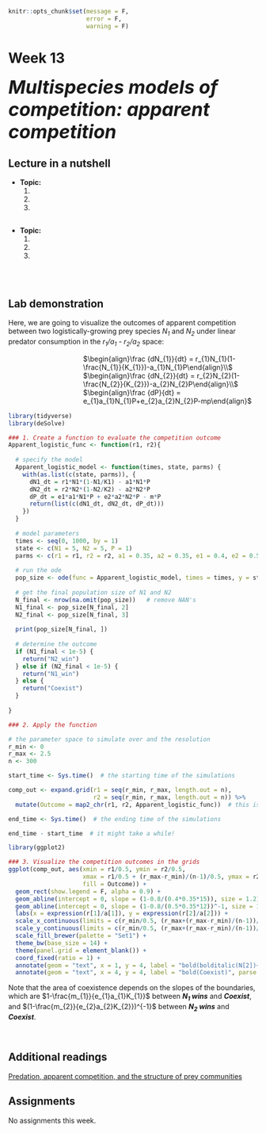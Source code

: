 ```r
knitr::opts_chunk$set(message = F, 
                      error = F, 
                      warning = F)

```

# Week 13 {-} 
<div style = "font-size: 28pt"> **_Multispecies models of competition: apparent competition_**</div>

## Lecture in a nutshell {-}

* **Topic:**
    1. 
    2. 
    3. 
    
<div style="height:1px ;"><br></div>

* **Topic:**
    1. 
    2. 
    3.

<div style="height:1px ;"><br></div>    
<br>


## Lab demonstration {-}

Here, we are going to visualize the outcomes of apparent competition between two logistically-growing prey species _N~1~_ and _N~2~_ under linear predator consumption in the _r~1~/a~1~ - r~2~/a~2~_ space:

<div style="margin-left: 30%;">$\begin{align}\frac {dN_{1}}{dt} = r_{1}N_{1}(1-\frac{N_{1}}{K_{1}})-a_{1}N_{1}P\end{align}\\$</div>
<div style="margin-left: 30%;">$\begin{align}\frac {dN_{2}}{dt} = r_{2}N_{2}(1-\frac{N_{2}}{K_{2}})-a_{2}N_{2}P\end{align}\\$</div>
<div style="margin-left: 30%; margin-bottom: 15px;">$\begin{align}\frac {dP}{dt} = e_{1}a_{1}N_{1}P+e_{2}a_{2}N_{2}P-mp\end{align}$</div>

```r
library(tidyverse)
library(deSolve)

### 1. Create a function to evaluate the competition outcome
Apparent_logistic_func <- function(r1, r2){
  
  # specify the model 
  Apparent_logistic_model <- function(times, state, parms) {
    with(as.list(c(state, parms)), {
      dN1_dt = r1*N1*(1-N1/K1) - a1*N1*P
      dN2_dt = r2*N2*(1-N2/K2) - a2*N2*P
      dP_dt = e1*a1*N1*P + e2*a2*N2*P - m*P
      return(list(c(dN1_dt, dN2_dt, dP_dt)))  
    })
  }
  
  # model parameters
  times <- seq(0, 1000, by = 1)
  state <- c(N1 = 5, N2 = 5, P = 1)
  parms <- c(r1 = r1, r2 = r2, a1 = 0.35, a2 = 0.35, e1 = 0.4, e2 = 0.5, m = 0.8, K1 = 15, K2 = 12)
  
  # run the ode
  pop_size <- ode(func = Apparent_logistic_model, times = times, y = state, parms = parms)
  
  # get the final population size of N1 and N2
  N_final <- nrow(na.omit(pop_size))   # remove NAN's
  N1_final <- pop_size[N_final, 2]
  N2_final <- pop_size[N_final, 3]
  
  print(pop_size[N_final, ])
  
  # determine the outcome 
  if (N1_final < 1e-5) {
    return("N2_win")
  } else if (N2_final < 1e-5) {
    return("N1_win")
  } else {
    return("Coexist")
  }
  
}

### 2. Apply the function

# the parameter space to simulate over and the resolution
r_min <- 0
r_max <- 2.5
n <- 300

start_time <- Sys.time()  # the starting time of the simulations

comp_out <- expand.grid(r1 = seq(r_min, r_max, length.out = n),
                        r2 = seq(r_min, r_max, length.out = n)) %>%
  mutate(Outcome = map2_chr(r1, r2, Apparent_logistic_func))  # this is where the simulations actually take place!

end_time <- Sys.time()  # the ending time of the simulations

```

```r
end_time - start_time  # it might take a while!
```

```r
library(ggplot2)

### 3. Visualize the competition outcomes in the grids
ggplot(comp_out, aes(xmin = r1/0.5, ymin = r2/0.5, 
                     xmax = r1/0.5 + (r_max-r_min)/(n-1)/0.5, ymax = r2/0.5 + (r_max-r_min)/(n-1)/0.5,
                     fill = Outcome)) + 
  geom_rect(show.legend = F, alpha = 0.9) + 
  geom_abline(intercept = 0, slope = (1-0.8/(0.4*0.35*15)), size = 1.2) + 
  geom_abline(intercept = 0, slope = (1-0.8/(0.5*0.35*12))^-1, size = 1.2) + 
  labs(x = expression(r[1]/a[1]), y = expression(r[2]/a[2])) + 
  scale_x_continuous(limits = c(r_min/0.5, (r_max+(r_max-r_min)/(n-1))/0.5 ), expand = c(0, 0)) +
  scale_y_continuous(limits = c(r_min/0.5, (r_max+(r_max-r_min)/(n-1))/0.5 ), expand = c(0, 0)) +
  scale_fill_brewer(palette = "Set1") + 
  theme_bw(base_size = 14) + 
  theme(panel.grid = element_blank()) +
  coord_fixed(ratio = 1) + 
  annotate(geom = "text", x = 1, y = 4, label = "bold(bolditalic(N[2])~wins)", parse = T) + 
  annotate(geom = "text", x = 4, y = 4, label = "bold(Coexist)", parse = T) + annotate(geom = "text", x = 4, y = 1, label = "bold(bolditalic(N[1])~wins)", parse = T)

```

Note that the area of coexistence depends on the slopes of the boundaries, which are $1-\frac{m_{1}}{e_{1}a_{1}K_{1}}$ between **_N~1~ wins_** and **_Coexist_**, and $(1-\frac{m_{2}}{e_{2}a_{2}K_{2}})^{-1}$ between **_N~2~ wins_** and **_Coexist_**.

<br>

## Additional readings {-}

[Predation, apparent competition, and the structure of prey communities](./Additional readings/Holt_1977_Theo_Pop_Bio.pdf){target="_blank"}
<br>

## Assignments {-}

No assignments this week.


